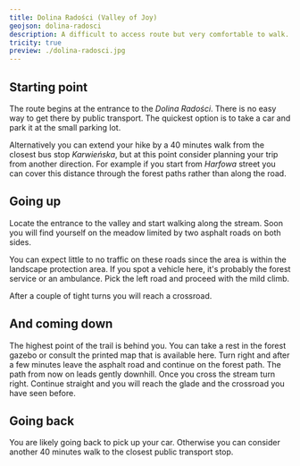 ```yaml
---
title: Dolina Radości (Valley of Joy)
geojson: dolina-radosci
description: A difficult to access route but very comfortable to walk.
tricity: true
preview: ./dolina-radosci.jpg
---
```



## Starting point

The route begins at the entrance to the _Dolina Radości_. There is no easy way to get there
by public transport. The quickest option is to take a car and park it at the small parking lot.

Alternatively you can extend your hike by a 40 minutes walk from the closest bus stop _Karwieńska_, but at this point consider planning your trip
from another direction. For example if you start from _Harfowa_ street you can cover this distance through the forest paths rather
than along the road.

## Going up

Locate the entrance to the valley and start walking along the stream. Soon you will find yourself on the meadow limited by two asphalt roads
on both sides.

<ArticleImage
  src={dolinaRadosci}
  caption="Meadow in Dolina Radości"
  alt="Photo of meadow in the Dolina Radości"
/>

You can expect little to no traffic on these roads since the area is within the landscape
protection area. If you spot a vehicle here, it's probably the forest service or an ambulance.
Pick the left road and proceed with the mild climb.

<ArticleImage
  src={kleszaDroga}
  caption="Fragment of the road leading uphill"
  alt="Photo of Klesza Droga"
/>

After a couple of tight turns you will reach a crossroad.

## And coming down

The highest point of the trail is behind you. You can take a rest in the forest gazebo or consult the printed map that is available here.
Turn right and after a few minutes leave the asphalt road and continue on the forest path. The path from now on leads gently downhill.
Once you cross the stream turn right. Continue straight and you will reach the glade and the crossroad you have seen before.

## Going back

You are likely going back to pick up your car. Otherwise you can consider another 40 minutes walk to the closest public transport stop.
